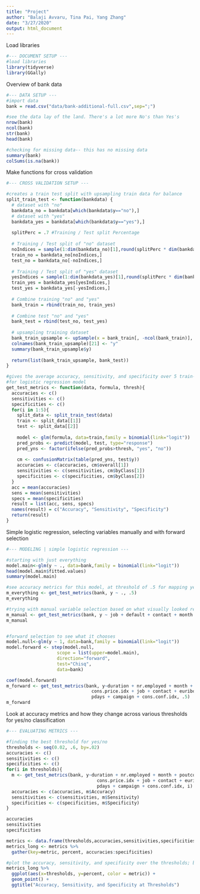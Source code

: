 ```yaml
---
title: "Project"
author: "Balaji Avvaru, Tina Pai, Yang Zhang"
date: "3/27/2020"
output: html_document
---
```


Load libraries
```r
#--- DOCUMENT SETUP ---
#load libraries
library(tidyverse)
library(GGally)
```

Overview of bank data
```r
#--- DATA SETUP ---
#import data
bank = read.csv("data/bank-additional-full.csv",sep=";")

#see the data lay of the land. There's a lot more No's than Yes's
nrow(bank)
ncol(bank)
str(bank)
head(bank)

#checking for missing data-- this has no missing data
summary(bank)
colSums(is.na(bank))
```


Make functions for cross validation
```r
#--- CROSS VALIDATION SETUP ---

#creates a train test split with upsampling train data for balance
split_train_test <- function(bankdata) {
  # dataset with "no"
  bankdata_no = bankdata[which(bankdata$y=="no"),]
  # dataset with "yes"
  bankdata_yes = bankdata[which(bankdata$y=="yes"),]
  
  splitPerc = .7 #Training / Test split Percentage
  
  # Training / Test split of "no" dataset
  noIndices = sample(1:dim(bankdata_no)[1],round(splitPerc * dim(bankdata_no)[1]))
  train_no = bankdata_no[noIndices,]
  test_no = bankdata_no[-noIndices,]
  
  # Training / Test split of "yes" dataset
  yesIndices = sample(1:dim(bankdata_yes)[1],round(splitPerc * dim(bankdata_yes)[1]))
  train_yes = bankdata_yes[yesIndices,]
  test_yes = bankdata_yes[-yesIndices,]
  
  # Combine training "no" and "yes"
  bank_train = rbind(train_no, train_yes)
  
  # Combine test "no" and "yes"
  bank_test = rbind(test_no, test_yes)
  
  # upsampling training dataset
  bank_train_upsample <- upSample(x = bank_train[, -ncol(bank_train)], y = bank_train$y)
  colnames(bank_train_upsample)[21] <- "y"
  summary(bank_train_upsample$y)
  
  return(list(bank_train_upsample, bank_test))
}

#gives the average accuracy, sensitivity, and specificity over 5 train-test splits
#for logistic regression model
get_test_metrics <- function(data, formula, thresh){
  accuracies <- c()
  sensitivities <- c()
  specificities <- c()
  for(i in 1:5){
    split_data <- split_train_test(data)
    train <- split_data[[1]]
    test <- split_data[[2]]
    
    model <- glm(formula, data=train,family = binomial(link="logit"))
    pred_probs <- predict(model, test, type="response")
    pred_yns <- factor(ifelse(pred_probs>thresh, "yes", "no"))
    
    cm <- confusionMatrix(table(pred_yns, test$y))
    accuracies <- c(accuracies, cm$overall[1])
    sensitivities <- c(sensitivities, cm$byClass[1])
    specificities <- c(specificities, cm$byClass[2])
  }
  acc = mean(accuracies)
  sens = mean(sensitivities)
  specs = mean(specificities)
  result = list(acc, sens, specs)
  names(result) = c("Accuracy", "Sensitivity", "Specificity")
  return(result)
}


```

Simple logistic regression, selecting variables manually and with forward selection
```r

#--- MODELING | simple logistic regression ---

#starting with just everything
model.main<-glm(y ~ ., data=bank,family = binomial(link="logit"))
head(model.main$fitted.values)
summary(model.main)

#see accuracy metrics for this model, at threshold of .5 for mapping yes/no
m_everything <- get_test_metrics(bank, y ~ ., .5)
m_everything

#trying with manual variable selection based on what visually looked relevant
m_manual <- get_test_metrics(bank, y ~ job + default + contact + month + poutcome + duration + emp.var.rate + cons.price.idx + euribor3m + nr.employed, .5)
m_manual


#forward selection to see what it chooses
model.null<-glm(y ~ 1, data=bank,family = binomial(link="logit"))
model.forward <- step(model.null,
                   scope = list(upper=model.main),
                   direction="forward",
                   test="Chisq",
                   data=bank)

coef(model.forward)
m_forward <- get_test_metrics(bank, y~duration + nr.employed + month + poutcome + emp.var.rate + 
                                cons.price.idx + job + contact + euribor3m + default + day_of_week + 
                                pdays + campaign + cons.conf.idx, .5)
m_forward

```

Look at accuracy metrics and how they change across various thresholds for yes/no classification
```r

#--- EVALUATING METRICS ---

#finding the best threshold for yes/no
thresholds <- seq(0.02, .6, by=.02)
accuracies <- c()
sensitivities <- c()
specificities <- c()
for(i in thresholds){
  m <- get_test_metrics(bank, y~duration + nr.employed + month + poutcome + emp.var.rate + 
                                  cons.price.idx + job + contact + euribor3m + default + day_of_week + 
                                  pdays + campaign + cons.conf.idx, i)
  accuracies <- c(accuracies, m$Accuracy)
  sensitivities <- c(sensitivities, m$Sensitivity)
  specificities <- c(specificities, m$Specificity)
}

accuracies
sensitivities
specificities

metrics <- data.frame(thresholds,accuracies,sensitivities,specificities)
metrics_long <- metrics %>%
  gather(key=metric, percent, accuracies:specificities)

#plot the accuracy, sensitivity, and specificity over the thresholds; between .1-.2 seems decent to me
metrics_long %>%
  ggplot(aes(x=thresholds, y=percent, color = metric)) +
  geom_point() +
  ggtitle("Accuracy, Sensitivity, and Specificity at Thresholds")

```

